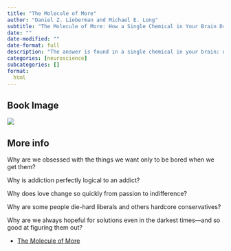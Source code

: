 ```yaml
---
title: "The Molecule of More"
author: "Daniel Z. Lieberman and Michael E. Long"
subtitle: "The Molecule of More: How a Single Chemical in Your Brain Drives Love, Sex, and Creativity―and Will Determine the Fate of the Human"
date: ""
date-modified: ""
date-format: full
description: "The answer is found in a single chemical in your brain: dopamine. Dopamine ensured the survival of early man. Thousands of years later, it is the source of our most basic behaviors and cultural ideas―and progress itself. "
categories: [neuroscience]
subcategories: []
format:
  html
---
```


## Book Image

![](/books/TheMoleculeofMore.jpg)

## More info

Why are we obsessed with the things we want only to be bored when we get them? 

Why is addiction perfectly logical to an addict? 

Why does love change so quickly from passion to indifference? 

Why are some people die-hard liberals and others hardcore conservatives? 

Why are we always hopeful for solutions even in the darkest times―and so good at figuring them out? 

- [The Molecule of More](https://www.amazon.es/Molecule-More-Chemical-Creativity-Determine/dp/1946885118){.external}
